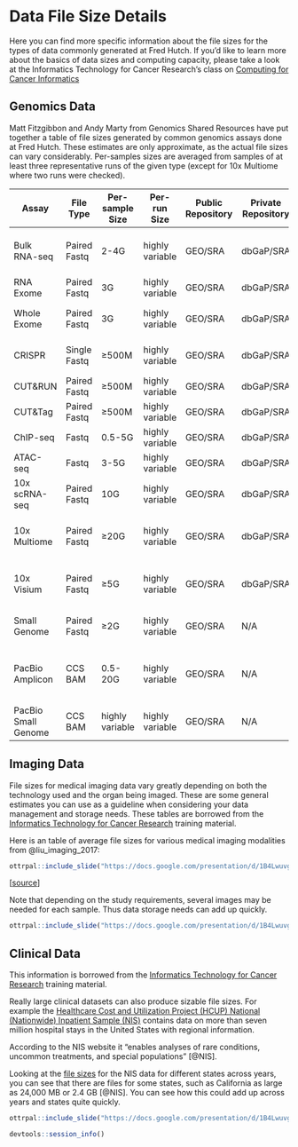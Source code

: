 # Data File Size Details

Here you can find more specific information about the file sizes for the types of data commonly generated at Fred Hutch. If you'd like to learn more about the basics of data sizes and computing capacity, please take a look at the Informatics Technology for Cancer Research's class on [Computing for Cancer Informatics](https://jhudatascience.org/Computing_for_Cancer_Informatics/index.html)

## Genomics Data 

Matt Fitzgibbon and Andy Marty from Genomics Shared Resources have put together a table of file sizes generated by common genomics assays done at Fred Hutch. These estimates are only approximate, as the actual file sizes can vary considerably. Per-samples sizes are averaged from samples of at least three representative runs of the given type (except for 10x Multiome where two runs were checked).

Assay | File Type | Per-sample Size | Per-run Size | Public Repository | Private Repository | Notes |
|------------------|------------------|------------------|------------------|------------------|------------------|------------------|
Bulk RNA-seq | Paired Fastq | 2-4G | highly variable | GEO/SRA | dbGaP/SRA | Depends on library prep & goals |
RNA Exome | Paired Fastq | 3G | highly variable | GEO/SRA | dbGaP/SRA | |
Whole Exome | Paired Fastq | 3G | highly variable | GEO/SRA | dbGaP/SRA | HS platform dependent |
CRISPR | Single Fastq | ≥500M | highly variable | GEO/SRA | dbGaP/SRA | sgRNA library dependent |
CUT&RUN | Paired Fastq | ≥500M | highly variable | GEO/SRA | dbGaP/SRA | Ab dependent |
CUT&Tag | Paired Fastq | ≥500M | highly variable | GEO/SRA | dbGaP/SRA | Ab dependent |
ChIP-seq | Fastq | 0.5-5G | highly variable | GEO/SRA | dbGaP/SRA | Ab dependent |
ATAC-seq | Fastq | 3-5G | highly variable | GEO/SRA | dbGaP/SRA | |
10x scRNA-seq | Paired Fastq | 10G | highly variable | GEO/SRA | dbGaP/SRA | Target cell number dependent |
10x Multiome | Paired Fastq | ≥20G | highly variable | GEO/SRA | dbGaP/SRA | Target nuclei number dependent |
10x Visium | Paired Fastq | ≥5G | highly variable | GEO/SRA | dbGaP/SRA | Spots under tissue dependent |
Small Genome | Paired Fastq | ≥2G | highly variable | GEO/SRA | N/A | Genome size dependent |
PacBio Amplicon | CCS BAM | 0.5-20G | highly variable | GEO/SRA | N/A | Amplicon size & target depth dependent |
PacBio Small Genome | CCS BAM | highly variable | highly variable | GEO/SRA | N/A | Genome size dependent |


## Imaging Data

File sizes for medical imaging data vary greatly depending on both the technology used and the organ being imaged. These are some general estimates you can use as a guideline when considering your data management and storage needs. These tables are borrowed from the [Informatics Technology for Cancer Research](https://jhudatascience.org/Computing_for_Cancer_Informatics/index.html) training material.

Here is an table of average file sizes for various medical imaging modalities from @liu_imaging_2017:

```r
ottrpal::include_slide("https://docs.google.com/presentation/d/1B4LwuvgA6aUopOHEAbES1Agjy7Ex2IpVAoUIoBFbsq0/edit#slide=id.gfb2e21ecdc_0_35")
```
[[source](https://www.mdpi.com/2078-2489/8/4/131)]


Note that depending on the study requirements, several images may be needed for each sample. Thus data storage needs can add up quickly.

```r
ottrpal::include_slide("https://docs.google.com/presentation/d/1B4LwuvgA6aUopOHEAbES1Agjy7Ex2IpVAoUIoBFbsq0/edit#slide=id.gfb2e21ecdc_0_25")
```


## Clinical Data

This information is borrowed from the [Informatics Technology for Cancer Research](https://jhudatascience.org/Computing_for_Cancer_Informatics/index.html) training material.

Really large clinical datasets can also produce sizable file sizes. For example the [Healthcare Cost and Utilization Project (HCUP) National (Nationwide) Inpatient Sample (NIS)](https://www.hcup-us.ahrq.gov/db/nation/nis/nisdbdocumentation.jsp) contains data on more than seven million hospital stays in the United States with regional information.

According to the NIS website it "enables analyses of rare conditions, uncommon treatments, and special populations" [@NIS].

Looking at the [file sizes](https://www.hcup-us.ahrq.gov/db/state/sedddist/sedddist_filesize.jsp) for the NIS data for different states across years, you can see that there are files for some states, such as California as large as 24,000 MB or 2.4 GB [@NIS]. You can see how this could add up across years and states quite quickly.


```r
ottrpal::include_slide("https://docs.google.com/presentation/d/1B4LwuvgA6aUopOHEAbES1Agjy7Ex2IpVAoUIoBFbsq0/edit#slide=id.gfb2e21ecdc_0_42")
```

```r
devtools::session_info()
```

